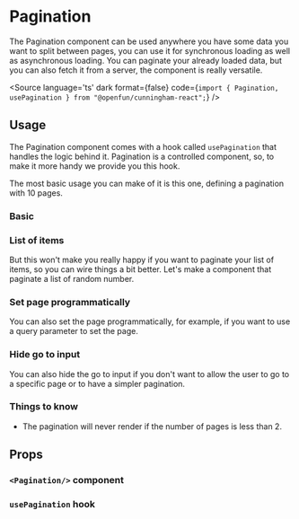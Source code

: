 
<Meta of={Stories}/>

# Pagination

The Pagination component can be used anywhere you have some data you want to split between pages, you can use it
for synchronous loading as well as asynchronous loading. You can paginate your already loaded data, but you can also
fetch it from a server, the component is really versatile.


<Canvas sourceState="none" of={Stories.Basic}/>

<Source
  language='ts'
  dark
  format={false}
  code={`import { Pagination, usePagination } from "@openfun/cunningham-react";`}
/>

## Usage

The Pagination component comes with a hook called `usePagination` that handles the logic behind it. Pagination is a
controlled component, so, to make it more handy we provide you this hook.

The most basic usage you can make of it is this one, defining a pagination with 10 pages.

### Basic

<Canvas sourceState="none" of={Stories.Basic}/>


### List of items

But this won't make you really happy if you want to paginate your list of items, so you can wire things a bit better.
Let's make a component that paginate a list of random number.

<Canvas sourceState="none" of={Stories.List}/>

### Set page programmatically

You can also set the page programmatically, for example, if you want to use a query parameter to set the page.

<Canvas sourceState="none" of={Stories.ForcePage}/>


### Hide go to input

You can also hide the go to input if you don't want to allow the user to go to a specific page or to have a simpler pagination.

<Canvas of={Stories.WithoutGoto}/>

### Things to know

- The pagination will never render if the number of pages is less than 2.

## Props

### `<Pagination/>` component

<ArgTypes of={Pagination} />

### `usePagination` hook

<ArgTypes of={usePagination} />
